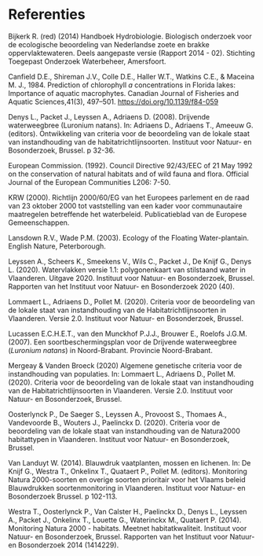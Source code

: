 # Referenties {.unnumbered}

::: {#refs}
:::

```{=html}
<!--
Eventueel opsplitsen in sleutelreferentie en overige referenties.
-->
```
Bijkerk R.
(red) (2014) Handboek Hydrobiologie.
Biologisch onderzoek voor de ecologische beoordeling van Nederlandse zoete en brakke oppervlaktewateren.
Deels aangepaste versie (Rapport 2014 - 02).
Stichting Toegepast Onderzoek Waterbeheer, Amersfoort.

Canfield D.E., Shireman J.V., Colle D.E., Haller W.T., Watkins C.E., & Maceina M. J., 1984.
Prediction of chlorophyll *a* concentrations in Florida lakes: Importance of aquatic macrophytes.
Canadian Journal of Fisheries and Aquatic Sciences,41(3), 497--501.
<https://doi.org/10.1139/f84-059>

Denys L., Packet J., Leyssen A., Adriaens D.
(2008).
Drijvende waterweegbree (Luronium natans).
In: Adriaens D., Adriaens T., Ameeuw G.
(editors).
Ontwikkeling van criteria voor de beoordeling van de lokale staat van instandhouding van de habitatrichtlijnsoorten.
Instituut voor Natuur- en Bosonderzoek, Brussel.
p 32-36.

European Commission.
(1992).
Council Directive 92/43/EEC of 21 May 1992 on the conservation of natural habitats and of wild fauna and flora.
Official Journal of the European Communities L206: 7-50.

KRW (2000).
Richtlijn 2000/60/EG van het Europees parlement en de raad van 23 oktober 2000 tot vaststelling van een kader voor communautaire maatregelen betreffende het waterbeleid.
Publicatieblad van de Europese Gemeenschappen.

Lansdown R.V., Wade P.M.
(2003).
Ecology of the Floating Water-plantain.
English Nature, Peterborough.

Leyssen A., Scheers K., Smeekens V., Wils C., Packet J., De Knijf G., Denys L.
(2020).
Watervlakken versie 1.1: polygonenkaart van stilstaand water in Vlaanderen.
Uitgave 2020.
Instituut voor Natuur- en Bosonderzoek, Brussel.
Rapporten van het Instituut voor Natuur- en Bosonderzoek 2020 (40).

Lommaert L., Adriaens D., Pollet M.
(2020).
Criteria voor de beoordeling van de lokale staat van instandhouding van de Habitatrichtlijnsoorten in Vlaanderen.
Versie 2.0.
Instituut voor Natuur- en Bosonderzoek, Brussel.

Lucassen E.C.H.E.T., van den Munckhof P.J.J., Brouwer E., Roelofs J.G.M. (2007).
Een soortbeschermingsplan voor de Drijvende waterweegbree (*Luronium natans*) in Noord-Brabant.
Provincie Noord-Brabant.

Mergeay & Vanden Broeck (2020) Algemene genetische criteria voor de instandhouding van populaties.
In: Lommaert L., Adriaens D., Pollet M.
(2020).
Criteria voor de beoordeling van de lokale staat van instandhouding van de Habitatrichtlijnsoorten in Vlaanderen.
Versie 2.0.
Instituut voor Natuur- en Bosonderzoek, Brussel.

Oosterlynck P., De Saeger S., Leyssen A., Provoost S., Thomaes A., Vandevoorde B., Wouters J., Paelinckx D.
(2020).
Criteria voor de beoordeling van de lokale staat van instandhouding van de Natura2000 habitattypen in Vlaanderen.
Instituut voor Natuur- en Bosonderzoek, Brussel.

Van Landuyt W.
(2014).
Blauwdruk vaatplanten, mossen en lichenen.
In: De Knijf G., Westra T., Onkelinx T., Quataert P., Pollet M.
(editors).
Monitoring Natura 2000-soorten en overige soorten prioritair voor het Vlaams beleid Blauwdrukken soortenmonitoring in Vlaanderen.
Instituut voor Natuur- en Bosonderzoek Brussel.
p 102-113.

Westra T., Oosterlynck P., Van Calster H., Paelinckx D., Denys L., Leyssen A., Packet J., Onkelinx T., Louette G., Waterinckx M., Quataert P. (2014).
Monitoring Natura 2000 - habitats.
Meetnet habitatkwaliteit.
Instituut voor Natuur- en Bosonderzoek, Brussel.
Rapporten van het Instituut voor Natuur- en Bosonderzoek 2014 (1414229).
